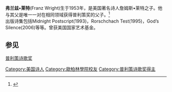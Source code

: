 {{multiple issues|
{{copyedit|time=2015-01-30T17:50:33+00:00}}
{{expand|time=2015-01-30T17:50:33+00:00}}
{{refimprove|time=2015-01-30T17:50:33+00:00}}
}}
'''弗兰兹•莱特'''(Franz Wright)生于1953年，是美国著名诗人詹姆斯•莱特之子。他与其父是唯一一对在相同领域获得普利策奖的父子。<ref>{{Cite web |url=http://www.poetryfoundation.org/bio/franz-wright |title=存档副本 |accessdate=2015-01-30 |archive-date=2015-02-17 |archive-url=https://web.archive.org/web/20150217125947/http://www.poetryfoundation.org/bio/franz-wright |dead-url=no }}</ref><br />
出版诗集包括Midnight Postscript(1993)，Rorschchach Test(1995)，God’s Silence(2006)等等。曾获美国国家艺术基金。

== 参见 ==
[[普利策诗歌奖|普利策诗歌奖]]
{{普利策诗歌奖获得者}}
{{Authority control}}
{{DEFAULTSORT:Wright, Franz}}
[[Category:美国诗人|Category:美国诗人]]
[[Category:歐柏林學院校友|Category:歐柏林學院校友]]
[[Category:普利策诗歌奖得主|Category:普利策诗歌奖得主]]